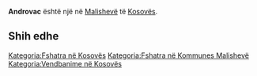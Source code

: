 {{Fshat në 
 | Emri                = Androvac
 | EmriAlt                = 
 | NAME_SHORT_FORM=      
 | NAME_GENERIC=      
 | NAME_SORT_NAME_RO=      ANDROVAC
 | FULL_NAME_RO = Androvac
 | FULL_NAME_ND_RO=Androvac
 | SORT_NAME_RG=ANDROVAC
 | FULL_NAME_RG=Androvac
 | FULL_NAME_ND_RG=Androvac
 | SRP_NAME_SHORT_FORM=      
 | SRP_NAME_GENERIC=      
 | SRP_NAME_SORT_NAME_RO=      
 | SRP_FULL_NAME_RO = 
 | SRP_FULL_NAME_ND_RO=
 | SRP_SORT_NAME_RG=
 | SRP_FULL_NAME_RG=
 | SRP_FULL_NAME_ND_RG=
 | Emri (Rasa dhanore) = 
 | Figura              = 
 | Shteti              = Kosovo
 | Komuna              = Malishevë
 | Kodi postar         = 
 | Sipërfaqja          = 

 | Popullsia           = 

 | Regj. i popullsisë  = 
 | Dend. e popullsisë  = 
 | Faqja zyrtare       = 
 <!--- Koordinatat ----> 
 | Gjerësia            = 42.597242
 | Gjatësia            = 21.286918
 | Lartësia            = 
}}
'''Androvac''' është një [[]] në [[Malishevë]] të [[Kosovës]].

<!-- == Gjeografia == -->
<!-- == Historia == -->
<!-- == Demografia == -->
== Shih edhe ==
{{Komuna Malishevë}}
{{Kosovo-Administrata-Cung}}

[[Kategoria:Fshatra në Kosovës]]
[[Kategoria:Fshatra në Kommunes Malishevë]]
[[Kategoria:Vendbanime në Kosovës]]
